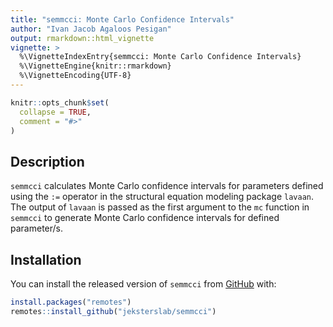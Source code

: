 ```yaml
---
title: "semmcci: Monte Carlo Confidence Intervals"
author: "Ivan Jacob Agaloos Pesigan"
output: rmarkdown::html_vignette
vignette: >
  %\VignetteIndexEntry{semmcci: Monte Carlo Confidence Intervals}
  %\VignetteEngine{knitr::rmarkdown}
  %\VignetteEncoding{UTF-8}
---
```


```r
knitr::opts_chunk$set(
  collapse = TRUE,
  comment = "#>"
)
```

## Description

`semmcci` calculates Monte Carlo confidence intervals
for parameters defined using the `:=` operator
in the structural equation modeling package `lavaan`.
The output of `lavaan` is passed as the first argument
to the `mc` function in `semmcci`
to generate Monte Carlo confidence intervals
for defined parameter/s.

## Installation

You can install the released version of
`semmcci`
from
[GitHub](https://github.com/jeksterslab/semmcci)
with:

```r
install.packages("remotes")
remotes::install_github("jeksterslab/semmcci")
```
